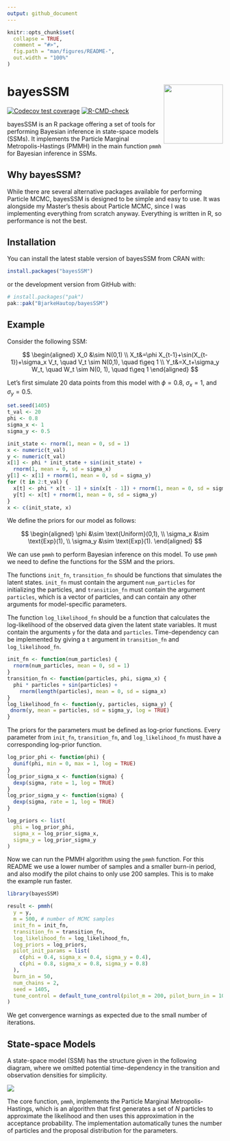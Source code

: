 ```yaml
---
output: github_document
---
```


<!-- README.md is generated from README.Rmd. Please edit that file -->

```r
knitr::opts_chunk$set(
  collapse = TRUE,
  comment = "#>",
  fig.path = "man/figures/README-",
  out.width = "100%"
)
```

# bayesSSM <img src="man/figures/logo.png" align="right" height="138" alt="" />

<!-- badges: start -->
[![Codecov test coverage](https://codecov.io/gh/BjarkeHautop/bayesSSM/graph/badge.svg)](https://app.codecov.io/gh/BjarkeHautop/bayesSSM)
[![R-CMD-check](https://github.com/BjarkeHautop/bayesSSM/actions/workflows/R-CMD-check.yaml/badge.svg)](https://github.com/BjarkeHautop/bayesSSM/actions/workflows/R-CMD-check.yaml)
<!-- badges: end -->

bayesSSM is an R package offering a set of tools for performing Bayesian
inference in state-space models (SSMs). It implements the
Particle Marginal Metropolis-Hastings (PMMH) in the main function `pmmh`
for Bayesian inference in SSMs.

## Why bayesSSM?

While there are several alternative packages available for performing Particle 
MCMC, bayesSSM is designed to be simple and easy to use. It was alongside my
Master's thesis about Particle MCMC, since I 
was implementing everything from scratch anyway.
Everything is written in R, so performance is not the best.

## Installation
You can install the latest stable version of bayesSSM from CRAN with:

``` r
install.packages("bayesSSM")
```

or the development version from GitHub with:

``` r
# install.packages("pak")
pak::pak("BjarkeHautop/bayesSSM")
```

## Example

Consider the following SSM:

$$
\begin{aligned}
		X_0 &\sim N(0,1) \\
		X_t&=\phi X_{t-1}+\sin(X_{t-1})+\sigma_x V_t, \quad V_t \sim N(0,1), \quad t\geq 1 \\
		Y_t&=X_t+\sigma_y W_t, \quad W_t \sim N(0, 1), \quad t\geq 1 
\end{aligned}
$$

Let's first simulate 20 data points from this model with $\phi = 0.8$, 
$\sigma_x = 1$, and $\sigma_y = 0.5$.

```r
set.seed(1405)
t_val <- 20
phi <- 0.8
sigma_x <- 1
sigma_y <- 0.5

init_state <- rnorm(1, mean = 0, sd = 1)
x <- numeric(t_val)
y <- numeric(t_val)
x[1] <- phi * init_state + sin(init_state) +
  rnorm(1, mean = 0, sd = sigma_x)
y[1] <- x[1] + rnorm(1, mean = 0, sd = sigma_y)
for (t in 2:t_val) {
  x[t] <- phi * x[t - 1] + sin(x[t - 1]) + rnorm(1, mean = 0, sd = sigma_x)
  y[t] <- x[t] + rnorm(1, mean = 0, sd = sigma_y)
}
x <- c(init_state, x)
```

We define the priors for our model as follows:

$$
\begin{aligned}
		\phi &\sim \text{Uniform}(0,1), \\
		\sigma_x &\sim \text{Exp}(1), \\
		\sigma_y &\sim \text{Exp}(1).
\end{aligned}
$$

We can use `pmmh` to perform Bayesian inference on this model. To use `pmmh`
we need to define the functions for the SSM and the priors. 

The functions `init_fn`, `transition_fn` should be functions that simulates the
latent states. `init_fn` must contain the argument `num_particles` for 
initializing the particles, and `transition_fn` must contain the argument
`particles`, which is a vector of particles, and can contain any other 
arguments for model-specific parameters. 

The function `log_likelihood_fn` should be a function that
calculates the log-likelihood of the observed data given the latent state
variables. It must contain the arguments `y` for the data and `particles`. 
Time-dependency can be implemented by giving a `t` argument in `transition_fn`
and `log_likelihood_fn`.

```r
init_fn <- function(num_particles) {
  rnorm(num_particles, mean = 0, sd = 1)
}
transition_fn <- function(particles, phi, sigma_x) {
  phi * particles + sin(particles) +
    rnorm(length(particles), mean = 0, sd = sigma_x)
}
log_likelihood_fn <- function(y, particles, sigma_y) {
 dnorm(y, mean = particles, sd = sigma_y, log = TRUE)
}
```

The priors for the parameters must be defined as log-prior functions. Every 
parameter from `init_fn`, `transition_fn`, and `log_likelihood_fn` must have a 
corresponding log-prior function.

```r
log_prior_phi <- function(phi) {
  dunif(phi, min = 0, max = 1, log = TRUE)
}
log_prior_sigma_x <- function(sigma) {
  dexp(sigma, rate = 1, log = TRUE)
}
log_prior_sigma_y <- function(sigma) {
  dexp(sigma, rate = 1, log = TRUE)
}

log_priors <- list(
  phi = log_prior_phi,
  sigma_x = log_prior_sigma_x,
  sigma_y = log_prior_sigma_y
)
```

Now we can run the PMMH algorithm using the `pmmh` function. For this README we
use a lower number of samples and a smaller burn-in period, and also modify
the pilot chains to only use 200 samples. 
This is to make the example run faster.

```r
library(bayesSSM)

result <- pmmh(
  y = y,
  m = 500, # number of MCMC samples
  init_fn = init_fn,
  transition_fn = transition_fn,
  log_likelihood_fn = log_likelihood_fn,
  log_priors = log_priors,
  pilot_init_params = list(
    c(phi = 0.4, sigma_x = 0.4, sigma_y = 0.4),
    c(phi = 0.8, sigma_x = 0.8, sigma_y = 0.8)
  ),
  burn_in = 50,
  num_chains = 2,
  seed = 1405,
  tune_control = default_tune_control(pilot_m = 200, pilot_burn_in = 10)
)
```

We get convergence warnings as expected due to the small number
of iterations. 

## State-space Models

A state-space model (SSM) has the structure given in the following diagram, 
where we omitted potential time-dependency in the transition and observation 
densities for simplicity.

![](man/figures/DAG_SSM.png)

The core function, `pmmh`, implements the Particle Marginal Metropolis-Hastings, 
which is an algorithm that first generates a set of $N$ particles to approximate
the likelihood and then uses this approximation in the acceptance probability. 
The implementation automatically tunes the number of particles and the proposal 
distribution for the parameters. 

